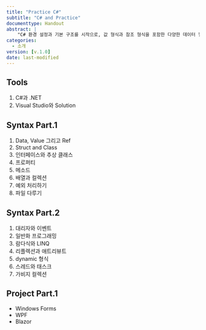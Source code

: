 ```yaml
---
title: "Practice C#"
subtitle: "C# and Practice"
documenttype: Handout
abstract: |
    "C# 환경 설정과 기본 구조를 시작으로, 값 형식과 참조 형식을 포함한 다양한 데이터 형식을 다루며 문자열과 연산자를 활용해 데이터를 가공하는 방법을 익힙니다. 이어서 분기문, 반복문, 패턴 매칭을 통해 로직 제어의 기초를 다지고, 메소드와 클래스, 인터페이스, 추상 클래스를 통해 객체 지향 프로그래밍의 핵심 개념을 학습합니다. 또한 프로퍼티, 배열, 컬렉션, 인덱서, 제네릭, 예외 처리 기법 등을 배우며 견고하고 유연한 코드를 작성할 수 있는 기술을 쌓게 됩니다. 더 나아가 대리자, 이벤트, 람다식, LINQ를 통해 함수형 프로그래밍 및 데이터 쿼리 기법을 학습하고, 리플렉션과 애트리뷰트, dynamic 형식, 파일 입출력, 스레드와 태스크, WinUI, 네트워크 프로그래밍, 가비지 컬렉션까지 폭넓게 살펴봄으로써 C# 개발 전반에 필요한 지식을 고루 익힐 수 있도록 구성하였습니다."
categories:
  - 소개
version: [v.1.0]
date: last-modified
---
```


## Tools

1. C#과 .NET
1. Visual Studio와 Solution

## Syntax Part.1

1. Data, Value 그리고 Ref
1. Struct and Class
1. 인터페이스와 추상 클래스
1. 프로퍼티
1. 메소드
1. 배열과 컬렉션
1. 예외 처리하기
1. 파일 다루기

## Syntax Part.2

1. 대리자와 이벤트
1. 일반화 프로그래밍
1. 람다식와 LINQ
1. 리플렉션과 애트리뷰트
1. dynamic 형식
1. 스레드와 태스크
1. 가비지 컬렉션

## Project Part.1

- Windows Forms
- WPF 
- Blazor
